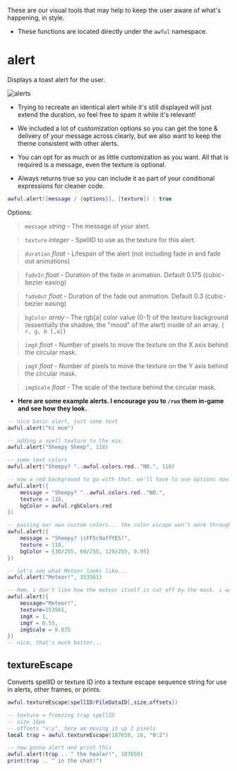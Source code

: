 
These are our visual tools that may help to keep the user aware of what's happening, in style.

- These functions are located directly under the `awful` namespace.

# **alert**

Displays a toast alert for the user.

![alerts](gifs/alerts.gif)

- Trying to recreate an identical alert while it's still displayed will just extend the duration, so feel free to spam it while it's relevant!

- We included a lot of customization options so you can get the tone & delivery of your message across clearly, but we also want to keep the theme consistent with other alerts.

- You can opt for as much or as little customization as you want. All that is required is a message, even the texture is optional.

- Always returns true so you can include it as part of your conditional expressions for cleaner code.

```lua
awful.alert([message / {options}], [texture]) : true
```

Options:

> `message` _string_ - The message of your alert.

> `texture` _integer_ - SpellID to use as the texture for this alert.

> `duration` _float_ - Lifespan of the alert (not including fade in and fade out animations)

> `fadeIn` _float_ - Duration of the fade in animation. Default 0.175 (cubic-bezier easing)

> `fadeOut` _float_ - Duration of the fade out animation. Default 0.3 (cubic-bezier easing)

> `bgColor` _array_ - The rgb[a] color value (0-1) of the texture background (essentially the shadow, the "mood" of the alert) inside of an array. `{ r, g, b [,a]}`

> `imgX` _float_ - Number of pixels to move the texture on the X axis behind the circular mask.

> `imgY` _float_ - Number of pixels to move the texture on the Y axis behind the circular mask.

> `imgScale` _float_ - The scale of the texture behind the circular mask.

- **Here are some example alerts. I encourage you to `/run` them in-game and see how they look.**

```lua
-- nice basic alert, just some text
awful.alert("hi mom")

-- adding a spell texture to the mix.
awful.alert("Sheepy Sheep", 118)

-- some text colors
awful.alert("Sheepy? "..awful.colors.red.."NO.", 118)

-- now a red background to go with that. we'll have to use options now.
awful.alert({
    message = "Sheepy? "..awful.colors.red.."NO.",
    texture = 118,
    bgColor = awful.rgbColors.red
})

-- passing our own custom colors... the color escape won't work through /run in chat. you'll have to write & run this from your routine to test it.
awful.alert({
    message = "Sheepy? |cFF5c9affYES!",
    texture = 118,
    bgColor = {30/255, 60/255, 120/255, 0.95}
})

-- let's see what Meteor looks like...
awful.alert("Meteor!", 153561)

-- hmm, i don't like how the meteor itself is cut off by the mask. i want to move it up and to the left a bit. maybe scale it down too.
awful.alert({
    message="Meteor!",
    texture=153561,
    imgX = 1,
    imgY = 0.55,
    imgScale = 0.875
})
-- nice, that's much better...
```

## textureEscape

Converts spellID or texture ID into a texture escape sequence string for use in alerts, other frames, or prints.

```lua
awful.textureEscape(spellID/FileDataID[,size,offsets])
```

```lua
-- texture = freezing trap spellID
-- size 16px
-- offsets "x:y", here am moving it up 2 pixels
local trap = awful.textureEscape(187650, 16, "0:2")

-- now gonna alert and print this
awful.alert(trap .. " the healer!", 187650)
print(trap .. " in the chat!")
```
